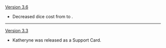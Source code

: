 {{Change History/Header}}
[[Version 3.6]]
* Decreased dice cost from {{TCG Cost|2|Unaligned}} to {{TCG Cost|1|Matching}}.
----
[[Version 3.3]]
* Katheryne was released as a Support Card.